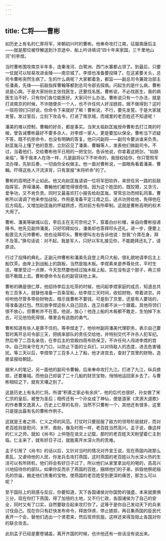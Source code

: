 ```yaml
---
---
---
```

title: 仁将——曹彬
---




如历史上有名的仁厚将军，宋朝初兴时的曹彬。他奉命攻打江南，征服南唐后主——就是那位被俘解送到汴京途中、船上吟诗填词“四十年来家国，三千里地山河”的李煜。

当时曹彬围攻南京半年多，连秦淮河、白鹭洲、西门水寨都占领了。到最后，只要一仗就可以轻易攻进金陵——南京城了。李煜也准备要投降了。在这紧要关头，总司令曹彬突然生病了。生的什么病呢？大家都着急，都监——副总司令兼政治部主任潘美，先锋——前敌指挥曹翰等都到总司令部去探病。问起生的是什么病，曹彬说是心病。于是大家纷纷主张找医生，还要找名医。曹彬说，不必找医生，我的病医生治不好，只有你们各位能医好。大家问什么办法。曹彬说只有一个办法，就是打进南京的时候，不许随便杀一个人，也不许任何人奸淫掳掠，做不做得到？这时一班将领们只好说，你命令下来就好了嘛！曹彬说，不行，要先发誓。于是大家就发誓。发过誓后，立刻下攻击令，打进了南京城，而城里的老百姓还不知道呢！

潘美的难以控制，曹翰的好杀，都是事实。当宋太祖赵匡胤授命曹彬去打江南的时候，曾告诫曹彬最好不要多杀人，对李煜一家人，更是要加以保全。曹彬当下迟疑不答，既不抗拒命令，也没有明确的答复。他只问副将——副司令要派谁来负责。赵匡胤马上懂了他的意思，立刻召见了潘美、曹翰等人，发表他们做副司令。不过，当着他们，交给曹彬他平日用的一把宝剑，告诉他说，你拿着这把剑，“如朕亲临”，等于我本人在场一样，凡是副将以下不听命的，我授权给你，你只管照军法办理，先斩后奏，一切由你全权做主。他一面对曹彬说，一面眼角看着潘美、曹翰。吓得这些人汗流浃背，只有禀报“末将听命”的了。

曹彬的高明还不止如此。他又向赵匡胤请调一位将军田钦祚，来担任另一路的前敌指挥官。弄得潘美、曹翰他们都觉得很奇怪。因为这个姓田的，既狡猾，又贪污，爱争功，又不肯负责。同时又最喜欢打小报告给赵匡胤，常常忌功而倾轧同事。曹彬所以请调了他来参加战役，作用是准备平定江南之后，送点功劳给他，免得他在后方捣乱，又增加赵匡胤的怀疑顾虑，而对前方有所牵制。这就是曹彬高明的权术大用了。

曹彬、潘美等破城以后，李后主在无可奈何之下，穿着白纱衫帽，亲自向曹彬投递降书。他先见副帅潘美，只好叩拜如仪，潘美却也答拜叩头还礼。进一步，便要上船晋见大元帅曹彬，他也设拜叩头。曹彬便叫左右告诉他说：恕我“介胄在身，拜不及答。”换句话说：对不起，我是军人，只好以军礼接见你，不能跪拜还礼了，请原谅。

行过了投降的典礼，正副元帅曹彬和潘美先自登上两只大船，很礼貌地请李后主上船饮茶。由岸上到战船上的跳板，当然是独木板。李煜素来是养尊处优，平时生活，哪里受过一点罪，今天忽然要他经过独木板上船，实在没有这个胆子，再三徘徊不敢踏上去。曹彬便命令左右的副官扶他上来。

曹彬的确是很仁厚，他招待李后主吃茶的时候，他问起李煜家庭的成员，知道总共有三百多人，就替他准备一百条官船，给李煜三天时间，收拾财物，带着进京。并吩咐他尽管多带些财物去，暗示我曹彬不要钱，可是到了京里，还是有人要钱的，得准备送红包。然后放李煜这些人自己回去，连卫兵都不派一个跟着。其他将领们很不放心，但曹彬并不在意。他说，放心！他连上船的木板都不敢走，生怕掉下水去，可见他怕死得很，哪里会有逃跑的勇气。

曹彬知道有些人是靠不住的。等李煜走了，他吩咐副将潘美代理职务，表示自己要暂时离开总司令部三天，把统率部队的责任交给他，并特别交代不许杀人犯军纪。然后带了二百名亲信，在李后主的宫殿四周布防保卫，不许任何人闯进李煜的宫中。自己则亲守在大门口，以防止下面的士兵们，以对待敌人的态度，进去危害骚扰。等三天以后，李煜带了三百多人上了船，他才进宫去，查封了宫里的财物，造册呈报给朝廷。

据宋人的笔记，另一面他的副司令曹翰，后来奉命攻打九江。打进了九江，纵兵掳掠，还要屠城。而他自己却装了二十几船的财货宝物，悄悄地运回家乡去了。与曹彬相较之下，就有天壤之别了。

这是历史上有名的仁将。所谓“积善之家必有余庆”，他的后代也很好，孙女做了宋仁宗的皇后，被誉为圣后；相传还有一个孙女成了神仙，便是道家《灵源大道歌》的作者曹文逸真人。历史上仁厚的名将，当然不只曹彬一个，其他还有很多，这里只是提出最有名的曹彬作例子。

这就是王者之师、仁义之师的风范。打仗时只要屈服了敌方的领导阶层就好，而对老百姓则是慰问、关怀、救助，像及时雨一样，老百姓当然高兴。孟子说，像这样的仁义之师，就如《尚书》上仲虺在诰文上记载，那时的老百姓天天盼望着仁主到临，仁主来了，就有好日子过，就能离开水深火热的苦难。

孟子引用了《尚书》的话以后，又针对当时的情况对齐宣王说，现在燕国内政那么紊乱，又虐待他的人民，你发兵去攻打燕国，这时燕国的老百姓以为水深火热的生活可以有所转机，他们将会有好日子过了，所以他们从家里拿出吃的喝的，高高兴兴地招待你的部队。如果你反而杀了燕国的百姓，捆绑他们的子弟，拆毁他祭祀祖先的宗庙，搬走他们贵重的宝物，使燕国的老百姓受到更深的痛苦，那怎么可以呢？

至于国际上的观感与反应，你要知道，天下各国诸侯对你国势的强盛，本来就畏惧三分，现在你打下燕国，得了加倍的土地，又不行仁政，各国诸侯为了自己的安全，同时又有了口实，自然要联合起来攻打你了。这等于是你自己发动天下的兵来讨伐自己。现在你只有赶快发布命令，释放俘虏，停止掳掠，再召集燕国的臣民代表开一个会，替他们选出一个贤君来，然后班师凯旋。这样还来得及阻止各国对你的联合攻击。

此刻孟子已经是要卷铺盖，离开齐国的时候，也许他还有一些话没有说出来。
